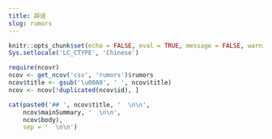 ```yaml
---
title: 辟谣
slug: rumors
---
```


```r
knitr::opts_chunk$set(echo = FALSE, eval = TRUE, message = FALSE, warning = FALSE, error = FALSE)
Sys.setlocale('LC_CTYPE', 'Chinese')
```

```r
require(ncovr)
ncov <- get_ncov('csv', 'rumors')$rumors
ncov$title <- gsub('\u00A0', ' ', ncov$title)
ncov <- ncov[!duplicated(ncov$id), ]

cat(paste0('## ', ncov$title, '  \n\n',
    ncov$mainSummary, '  \n\n',
    ncov$body),
    sep = '  \n\n')
```
